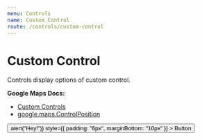```yaml
---
menu: Controls
name: Custom Control
route: /controls/custom-control
---
```



# Custom Control

Controls display options of custom control.

**Google Maps Docs:**

- [Custom Controls](https://developers.google.com/maps/documentation/javascript/examples/control-custom)
- [google.maps.ControlPosition](https://developers.google.com/maps/documentation/javascript/reference#ControlPosition)

<Playground>
  <DocsMap zoom={8} center={{ lat: 36, lng: -122 }}>
    <CustomControl position="BOTTOM_CENTER">
      <button
        type="button"
        onClick={() => alert("Hey!")}
        style={{ padding: "6px", marginBottom: "10px" }}
      >
        Button
      </button>
    </CustomControl>
  </DocsMap>
</Playground>

<PropsTable of={CustomControl} />
